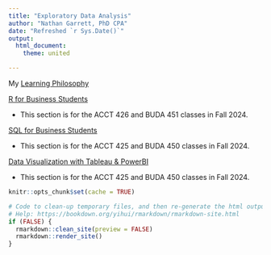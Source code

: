 ```yaml
--- 
title: "Exploratory Data Analysis"
author: "Nathan Garrett, PhD CPA"
date: "Refreshed `r Sys.Date()`"
output: 
  html_document:
    theme: united

---
```


My [Learning Philosophy](learn01.html)

[R for Business Students](r00-index.html)

- This section is for the ACCT 426 and BUDA 451 classes in Fall 2024.


[SQL for Business Students](sql00-index.html)

- This section is for the ACCT 425 and BUDA 450 classes in Fall 2024.

[Data Visualization with Tableau & PowerBI](dv00-index.html)

- This section is for the ACCT 425 and BUDA 450 classes in Fall 2024.


```r

knitr::opts_chunk$set(cache = TRUE)

# Code to clean-up temporary files, and then re-generate the html output
# Help: https://bookdown.org/yihui/rmarkdown/rmarkdown-site.html
if (FALSE) {
  rmarkdown::clean_site(preview = FALSE)
  rmarkdown::render_site()
}
```
